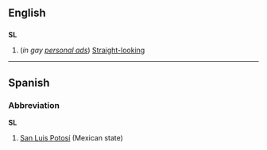 ==English==
==={{initialism}}===
'''SL'''

#(''in gay [[personal ad]]s'') [[Straight]][[-looking]]

----

==Spanish==
===Abbreviation===
'''SL'''

#[[San Luis Potosí]] (Mexican state)